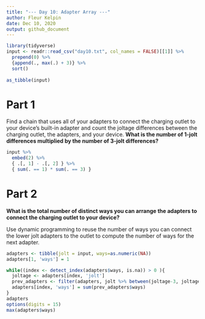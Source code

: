 ```yaml
---
title: "--- Day 10: Adapter Array ---"
author: Fleur Kelpin
date: Dec 10, 2020
output: github_document
---
```

```r
library(tidyverse)
input <- readr::read_csv("day10.txt", col_names = FALSE)[[1]] %>%
  prepend(0) %>%
  {append(., max(.) + 3)} %>%
  sort()
  
as_tibble(input)
```

# Part 1

Find a chain that uses all of your adapters to connect the charging outlet to
your device's built-in adapter and count the joltage differences between the
charging outlet, the adapters, and your device. **What is the number of 1-jolt
differences multiplied by the number of 3-jolt differences?**

```r
input %>%
  embed(2) %>%
  { .[, 1] - .[, 2] } %>%
  { sum(. == 1) * sum(. == 3) }
```

# Part 2

**What is the total number of distinct ways you can arrange the adapters to
connect the charging outlet to your device?**

Use dynamic programming to reuse the number of ways you can connect the lower
jolt adapters to the outlet to compute the number of ways for the next adapter.

```r
adapters <- tibble(jolt = input, ways=as.numeric(NA))
adapters[1, 'ways'] = 1

while((index <- detect_index(adapters$ways, is.na)) > 0 ){
  joltage <- adapters[index, 'jolt']
  prev_adapters <- filter(adapters, jolt %>% between(joltage-3, joltage-1))
  adapters[index, 'ways'] = sum(prev_adapters$ways)
}
adapters
options(digits = 15)
max(adapters$ways)
```
